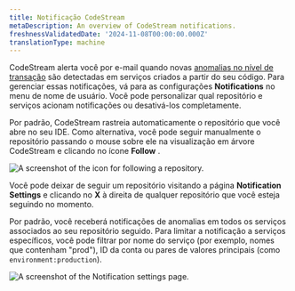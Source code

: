 ```yaml
---
title: Notificação CodeStream
metaDescription: An overview of CodeStream notifications.
freshnessValidatedDate: '2024-11-08T00:00:00.000Z'
translationType: machine
---
```


CodeStream alerta você por e-mail quando novas [anomalias no nível de transação](/docs/codestream/observability/transactions) são detectadas em serviços criados a partir do seu código. Para gerenciar essas notificações, vá para as configurações <DNT>**Notifications**</DNT> no menu de nome de usuário. Você pode personalizar qual repositório e serviços acionam notificações ou desativá-los completamente.

Por padrão, CodeStream rastreia automaticamente o repositório que você abre no seu IDE. Como alternativa, você pode seguir manualmente o repositório passando o mouse sobre ele na visualização em árvore CodeStream e clicando no ícone **Follow** .

<img title="Manually following a repository." alt="A screenshot of the icon for following a repository." src="/images/codestream_screenshot-crop_follow-repo.webp" />

Você pode deixar de seguir um repositório visitando a página <DNT>**Notification Settings**</DNT> e clicando no **X** à direita de qualquer repositório que você esteja seguindo no momento.

Por padrão, você receberá notificações de anomalias em todos os serviços associados ao seu repositório seguido. Para limitar a notificação a serviços específicos, você pode filtrar por nome do serviço (por exemplo, nomes que contenham &quot;prod&quot;), ID da conta ou pares de valores principais (como `environment:production`).

<img title="Notification settings" alt="A screenshot of the Notification settings page." src="/images/codestream_screenshot-crop_notification-settings.webp" />